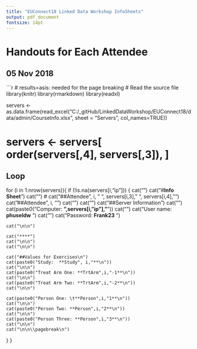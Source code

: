 ```yaml
---
title: "EUConnect18 Linked Data Workshop InfoSheets"
output: pdf_document
fontsize: 14pt
---
```

# Handouts for Each Attendee
##  05 Nov 2018

\fontfamily{cmr}
\fontsize{12}{22}
\selectfont

\newpage


```r
# results=asis: needed for the page breaking
# Read the source file
library(knitr)
library(rmarkdown)
library(readxl)

servers <- as.data.frame(read_excel("C:/_gitHub/LinkedDataWorkshop/EUConnect18/data/admin/CourseInfo.xlsx", sheet = "Servers", col_names=TRUE))

# servers <- servers[ order(servers[,4], servers[,3]), ]

## Loop
for (i in 1:nrow(servers)){
  if (!is.na(servers[i,"ip"]))
  {
    cat("\n\n")
    cat("#**Info Sheet**\n")
    cat("\n\n")
    # cat("##Attendee", i, "   ", servers[i,3], " ",  servers[i,4], "\n")
    cat("##Attendee", i, "\n")
    cat("\n\n")
    cat("\n\n")
    cat("##Server Information  ")
    cat("\n\n")
    cat(paste0("Computer: **",servers[i,"ip"],"**\n"))
    cat("\n\n")
    cat("User name: **phuseldw** \n")
    cat("\n\n")
    cat("Password: **Frank23** \n")

    cat("\n\n")
    
    cat("****")
    cat("\n\n")
    cat("\n\n")
    
    cat("##Values for Exercises\n")
    cat(paste0("Study:  **Study", i,"**\n"))
    cat("\n\n")
    cat(paste0("Treat Arm One: **TrtArm",i,"-1**\n"))
    cat("\n\n")
    cat(paste0("Treat Arm Two: **TrtArm",i,"-2**\n"))
    cat("\n\n")  
  
    cat(paste0("Person One: \t**Person",i,"1**\n"))
    cat("\n\n")  
    cat(paste0("Person Two: **Person",i,"2**\n"))
    cat("\n\n")  
    cat(paste0("Person Three: **Person",i,"3**\n"))
    cat("\n\n")
    cat("\n\n\\pagebreak\n")
  }
}